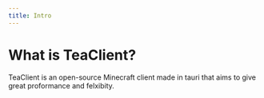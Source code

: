 ```yaml
---
title: Intro
---
```


# What is TeaClient?


TeaClient is an open-source Minecraft client made in tauri that aims to give great proformance and felxibity.